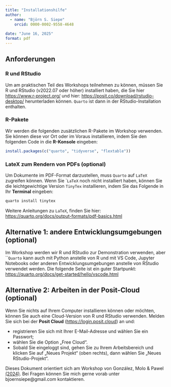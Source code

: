 ```yaml
---
title: "Installationshilfe" 
author:
  - name: "Björn S. Siepe"
    orcid: 0000-0002-9558-4648
    
date: "June 16, 2025"
format: pdf
---
```


## Anforderungen 

### R und RStudio

Um am praktischen Teil des Workshops teilnehmen zu können, müssen Sie R und RStudio (v2022.07 oder höher) installiert haben, die Sie hier  <https://www.r-project.org/> und hier: <https://posit.co/download/rstudio-desktop/> herunterladen können. ``Quarto`` ist dann in der RStudio-Installation enthalten. 

### R-Pakete

Wir werden die folgenden zusätzlichen R-Pakete im Workshop verwenden. Sie können diese vor Ort oder im Voraus installieren, indem Sie den folgenden Code in die **R-Konsole** eingeben: 
```r
install.packages(c("quarto", "tidyverse", "flextable"))
```

### LateX zum Rendern von PDFs (optional)

Um Dokumente im PDF-Format darzustellen, muss ``Quarto`` auf ``LaTeX`` zugreifen können. Wenn Sie ```LaTeX`` noch nicht installiert haben, können Sie die leichtgewichtige Version ``TinyTex`` installieren, indem Sie das Folgende in Ihr **Terminal** eingeben:

```bash
quarto install tinytex
```

Weitere Anleitungen zu ``LaTeX``, finden Sie hier: <https://quarto.org/docs/output-formats/pdf-basics.html>


## Alternative 1: andere Entwicklungsumgebungen (optional)

Im Workshop werden wir R und RStudio zur Demonstration verwenden, aber ````Quarto`` kann auch mit Python anstelle von R und mit VS Code, Jupyter Notebooks oder anderen Entwicklungsumgebungen anstelle von RStudio verwendet werden. Die folgende Seite ist ein guter Startpunkt: <https://quarto.org/docs/get-started/hello/vscode.html>

## Alternative 2: Arbeiten in der Posit-Cloud (optional)

Wenn Sie nichts auf Ihrem Computer installieren können oder möchten, können Sie auch eine Cloud-Version von R und RStudio verwenden. Melden Sie sich bei der **Posit Cloud** (<https://login.posit.cloud>) an und:

- registrieren Sie sich mit Ihrer E-Mail-Adresse und wählen Sie ein Passwort;
- wählen Sie die Option „Free Cloud“.
- Sobald Sie eingeloggt sind, gehen Sie zu Ihrem Arbeitsbereich und klicken Sie auf „Neues Projekt“ (oben rechts), dann wählen Sie „Neues RStudio-Projekt“.


Dieses Dokument orientiert sich am Workshop von González, Molo & Pawel [(2024)](https://doi.org/10.5281/zenodo.14169002). Bei Fragen können Sie mich gerne vorab unter bjoernsiepe@gmail.com kontaktieren.
